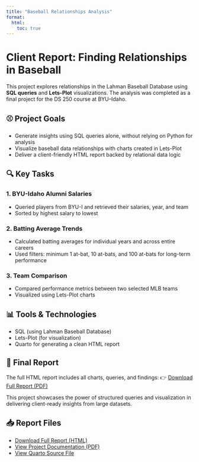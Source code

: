 ```yaml
---
title: "Baseball Relationships Analysis"
format:
  html:
    toc: true
---
```

# Client Report: Finding Relationships in Baseball

This project explores relationships in the Lahman Baseball Database using **SQL queries** and **Lets-Plot** visualizations. The analysis was completed as a final project for the DS 250 course at BYU–Idaho.

## ⚾ Project Goals

- Generate insights using SQL queries alone, without relying on Python for analysis
- Visualize baseball data relationships with charts created in Lets-Plot
- Deliver a client-friendly HTML report backed by relational data logic

## 🔍 Key Tasks

### 1. BYU-Idaho Alumni Salaries
- Queried players from BYU-I and retrieved their salaries, year, and team
- Sorted by highest salary to lowest

### 2. Batting Average Trends
- Calculated batting averages for individual years and across entire careers
- Used filters: minimum 1 at-bat, 10 at-bats, and 100 at-bats for long-term performance

### 3. Team Comparison
- Compared performance metrics between two selected MLB teams
- Visualized using Lets-Plot charts

## 📊 Tools & Technologies

- SQL (using Lahman Baseball Database)
- Lets-Plot (for visualization)
- Quarto for generating a clean HTML report

## 📄 Final Report

The full HTML report includes all charts, queries, and findings:
👉 [Download Full Report (PDF)](Assets/Client Report - Finding Relationships in Baseball.pdf)

This project showcases the power of structured queries and visualization in delivering client-ready insights from large datasets.

## 📥 Report Files

- [Download Full Report (HTML)](Assets/ds250_final_baseball_project.html)
- [View Project Documentation (PDF)](Assets/Project 2_ Finding Relationships in Baseball – DS 250.pdf)
- [View Quarto Source File](ds250_final_baseball_project.qmd)